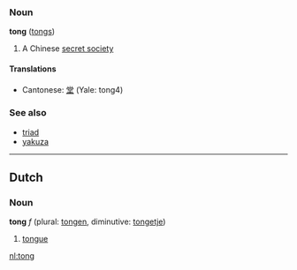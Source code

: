 ===Noun===
'''tong''' ([[tongs]])

# A Chinese [[secret society]]

====Translations====
*Cantonese: [[堂]] (Yale: tong4)

===See also===
*[[triad]]
*[[yakuza]]

----
==Dutch==
===Noun===
'''tong''' ''f'' (plural: [[tongen]], diminutive: [[tongetje]])

# [[tongue]]

[[nl:tong]]